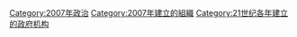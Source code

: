 {{Cat topic in year|topic=建立政府機構|year=2007}}

[[Category:2007年政治|Category:2007年政治]]
[[Category:2007年建立的組織|Category:2007年建立的組織]]
[[Category:21世纪各年建立的政府机构|Category:21世纪各年建立的政府机构]]